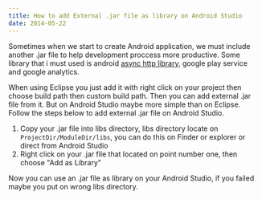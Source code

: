 ```yaml
---
title: How to add External .jar file as library on Android Studio 
date: 2014-05-22
---
```


Sometimes when we start to create Android application, we must include another .jar file to help development proccess more productive. Some library that i must used is android [async http library](https://github.com/loopj/android-async-http), google play service and google analytics.

When using Eclipse you just add it with right click on your project then choose build path then custom build path. Then you can add external .jar file from it. But on Android Studio maybe more simple than on Eclipse. Follow the steps below to add external .jar file on Android Studio.

1. Copy your .jar file into libs directory, libs directory locate on `ProjectDir/ModuleDir/libs`, you can do this on Finder or explorer or direct from Android Studio
2. Right click on your .jar file that located on point number one, then choose "Add as Library"

Now you can use an .jar file as library on your Android Studio, if you failed maybe you put on wrong libs directory.
